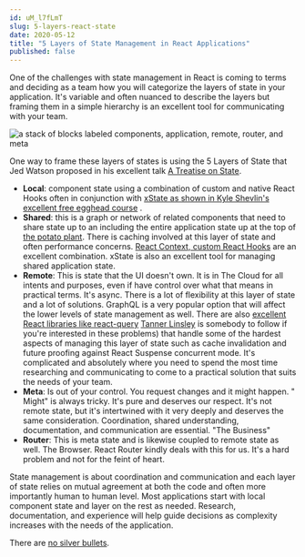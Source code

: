 ```yaml
---
id: uM_l7fLmT 
slug: 5-layers-react-state 
date: 2020-05-12 
title: "5 Layers of State Management in React Applications"
published: false
---
```


One of the challenges with state management in React is coming to terms and
deciding as a team how you will categorize the layers of state in your
application. It's variable and often nuanced to describe the layers but framing
them in a simple hierarchy is an excellent tool for communicating with your
team.

![a stack of blocks labeled components, application, remote, router, and meta](/images/5-layers-of-state.png)

One way to frame these layers of states is using the 5 Layers of State that Jed
Watson proposed in his excellent
talk [A Treatise on State](https://www.youtube.com/watch?v=tBz3UmZG_bk).

* **Local**: component state using a combination of custom and native React
  Hooks often in conjunction
  with [xState as shown in Kyle Shevlin's excellent free egghead course](https://egghead.io/courses/introduction-to-state-machines-using-xstate)
  .
* **Shared**: this is a graph or network of related components that need to
  share state up to an including the entire application state up at the top
  of [the potato plant](https://joelhooks.com/react-potato-plant). There is
  caching involved at this layer of state and often performance
  concerns. [React Context, custom React Hooks](https://joelhooks.com/react-context)
  are an excellent combination. xState is also an excellent tool for managing
  shared application state.
* **Remote**: This is state that the UI doesn't own. It is in The Cloud for all
  intents and purposes, even if have control over what that means in practical
  terms. It's async. There is a lot of flexibility at this layer of state and a
  lot of solutions. GraphQL is a very popular option that will affect the lower
  levels of state management as well. There are
  also [excellent React libraries like react-query](https://github.com/tannerlinsley/react-query) [Tanner Linsley](https://twitter.com/tannerlinsley)
  is somebody to follow if you're interested in these problems) that handle some
  of the hardest aspects of managing this layer of state such as cache
  invalidation and future proofing against React Suspense concurrent mode. It's
  complicated and absolutely where you need to spend the most time researching
  and communicating to come to a practical solution that suits the needs of your
  team.
* **Meta**: Is out of your control. You request changes and it might happen. "
  Might" is always tricky. It's pure and deserves our respect. It's not remote
  state, but it's intertwined with it very deeply and deserves the same
  consideration. Coordination, shared understanding, documentation, and
  communication are essential. "The Business"
* **Router**: This is meta state and is likewise coupled to remote state as
  well. The Browser. React Router kindly deals with this for us. It's a hard
  problem and not for the feint of heart.

State management is about coordination and communication and each layer of state
relies on mutual agreement at both the code and often more importantly human to
human level. Most applications start with local component state and layer on the
rest as needed. Research, documentation, and experience will help guide
decisions as complexity increases with the needs of the application.

There are [no silver bullets](https://en.wikipedia.org/wiki/No_Silver_Bullet).
